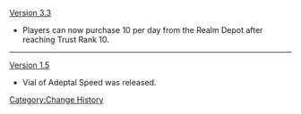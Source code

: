 [[Version 3.3]]
* Players can now purchase 10 per day from the Realm Depot after reaching Trust Rank 10.
----
[[Version 1.5]]
* Vial of Adeptal Speed was released.
<noinclude>[[Category:Change History]]</noinclude>